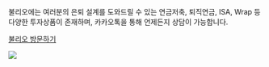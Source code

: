 불리오에는 여러분의 은퇴 설계를 도와드릴 수 있는 연금저축, 퇴직연금, ISA, Wrap 등 다양한 투자상품이 존재하며, 카카오톡을 통해 언제든지 상담이 가능합니다.

[불리오 방문하기](https://www.boolio.co.kr/)

![](boolio.png)